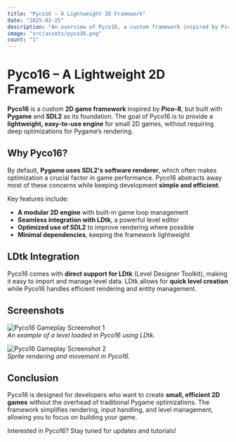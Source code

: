 ```yaml
---
title: "Pyco16 – A Lightweight 2D Framework"
date: "2025-02-25"
description: "An overview of Pyco16, a custom framework inspired by Pico-8, built with Pygame and SDL2, featuring LDtk integration."
image: "src/assets/pyco16.png"
count: "1"
---
```


# Pyco16 – A Lightweight 2D Framework

**Pyco16** is a custom **2D game framework** inspired by **Pico-8**, but built with **Pygame** and **SDL2** as its foundation. The goal of Pyco16 is to provide a **lightweight, easy-to-use engine** for small 2D games, without requiring deep optimizations for Pygame’s rendering.

## Why Pyco16?

By default, **Pygame uses SDL2's software renderer**, which often makes optimization a crucial factor in game performance. Pyco16 abstracts away most of these concerns while keeping development **simple and efficient**.

Key features include:

- **A modular 2D engine** with built-in game loop management
- **Seamless integration with LDtk**, a powerful level editor
- **Optimized use of SDL2** to improve rendering where possible
- **Minimal dependencies**, keeping the framework lightweight

## LDtk Integration

Pyco16 comes with **direct support for LDtk** (Level Designer Toolkit), making it easy to import and manage level data. LDtk allows for **quick level creation** while Pyco16 handles efficient rendering and entity management.

## Screenshots

![Pyco16 Gameplay Screenshot 1](src/assets/pyco16.png)  
_An example of a level loaded in Pyco16 using LDtk._

![Pyco16 Gameplay Screenshot 2](src/assets/pyco16_ldtk.png)  
_Sprite rendering and movement in Pyco16._

## Conclusion

Pyco16 is designed for developers who want to create **small, efficient 2D games** without the overhead of traditional Pygame optimizations. The framework simplifies rendering, input handling, and level management, allowing you to focus on building your game.

Interested in Pyco16? Stay tuned for updates and tutorials!
